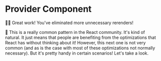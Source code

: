 # Provider Component

👨‍💼 Great work! You've eliminated more unnecessary rerenders!

🦉 This is a really common pattern in the React community. It's kind of natural.
It just means that people are benefiting from the optimizations that React
has without thinking about it! However, this next one is not very common (and
as is the case with most of these optimizations not normally necessary). But
it's pretty handy in certain scenarios! Let's take a look.
